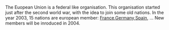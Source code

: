 The Euopean Union is a federal like organisation.
This organisation started just after the second world war, with the idea to join some old nations.
In the year 2003, 15 nations are european member:
[[France]],[[Germany]],[[Spain]], ...
New members will be inroduced in 2004.